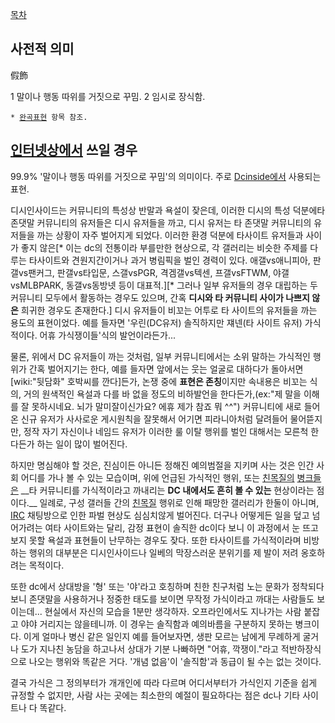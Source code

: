[[목차]]

== 사전적 의미 ==
假飾 

1 말이나 행동 따위를 거짓으로 꾸밈. 
2 임시로 장식함.

 * [[완곡표현]] 항목 참조.

== [[인터넷]]상에서 쓰일 경우 ==
99.9% '말이나 행동 따위를 거짓으로 꾸밈'의 의미이다. 주로 [[Dcinside]]에서 사용되는 표현. 

디시인사이드는 커뮤니티의 특성상 반말과 욕설이 잦은데, 이러한 디시의 특성 덕분에타 존댓말 커뮤니티의 유저들은 디시 유저들을 까고, 디시 유저는 타 존댓말 커뮤니티의 유저들을 까는 상황이 자주 벌어지게 되었다. 이러한 환경 덕분에 타사이트 유저들과 사이가 좋지 않은[* 이는 dc의 전통이라 부를만한 현상으로, 각 갤러리는 비슷한 주제를 다루는 타사이트와 견원지간이거나 과거 병림픽을 벌인 경력이 있다. 애갤vs애니피아, 판갤vs팬커그, 판갤vs타입문, 스갤vsPGR, 격겜갤vs텍센, 프갤vsFTWM, 야갤vsMLBPARK, 동갤vs동방넷 등이 대표적.][* 그러나 일부 유저들의 경우 대립하는 두 커뮤니티 모두에서 활동하는 경우도 있으며, 간혹 '''디시와 타 커뮤니티 사이가 나쁘지 않은''' 희귀한 경우도 존재한다.] 디시 유저들이 비꼬는 어투로 타 사이트의 유저들을 까는 용도의 표현이었다. 예를 들자면 '우린(DC유저) 솔직하지만 쟤넨(타 사이트 유저) 가식적이다. 어휴 가식쟁이들'식의 발언이라든가...

물론, 위에서 DC 유저들이 까는 것처럼, 일부 커뮤니티에서는 소위 말하는 가식적인 행위가 간혹 벌어지기는 한다, 예를 들자면 앞에서는 웃는 얼굴로 대하다가 돌아서면 [wiki:"뒷담화" 호박씨를 깐다]든가, 논쟁 중에 '''표현은 존칭'''이지만 속내용은 비꼬는 식의, 거의 원색적인 욕설과 다를 바 없을 정도의 비하발언을 한다든가,(ex:"제 말을 이해를 잘 못하시네요. 뇌가 말미잘이신가요? 에휴 제가 참죠 뭐 ^^") 커뮤니티에 새로 들어온 신규 유저가 사사로운 게시원칙을 잘못해서 어기면 피라니아처럼 달려들어 물어뜯지만, 정작 자기 자신이나 네임드 유저가 이러한 룰 이탈 행위를 벌인 대해서는 모른척 한다든가 하는 일이 많이 벌어진다.

하지만 명심해야 할 것은, 진심이든 아니든 정해진 예의범절을 지키며 사는 것은 인간 사회 어디를 가나 볼 수 있는 모습이며, 위에 언급된 가식적인 행위, 또는 [[친목질]]의 [[병크]]들은 __타 커뮤니티를 가식적이라고 까내리는 '''DC 내에서도 흔히 볼 수 있는''' 현상이라는 점이다.__ 일례로, 구성 갤러들 간의 [[친목질]] 행위로 인해 패망한 갤러리가 한둘이 아니며, [[IRC]] 채팅방으로 인한 파벌 현상도 심심치않게 벌어진다. 더구나 어떻게든 일을 덮고 넘어가려는 여타 사이트와는 달리, 감정 표현이 솔직한 dc이다 보니 이 과정에서 눈 뜨고 보지 못할 욕설과 표현들이 난무하는 경우도 잦다. 또한 타사이트를 가식적이라며 비방하는 행위의 대부분은 디시인사이드나 일베의 막장스러운 분위기를 제 발이 저려 옹호하려는 목적이다.

또한 dc에서 상대방을 '형' 또는 '야'라고 호칭하며 친한 친구처럼 노는 문화가 정착되다보니 존댓말을 사용하거나 정중한 태도를 보이면 무작정 가식이라고 까대는 사람들도 보이는데... 현실에서 자신의 모습을 1분만 생각하자. 오프라인에서도 지나가는 사람 붙잡고 야야 거리지는 않을테니까. 이 경우는 솔직함과 예의바름을 구분하지 못하는 병크이다.
이게 얼마나 병신 같은 일인지 예를 들어보자면, 생판 모르는 남에게 무례하게 굴거나 도가 지나친 농담을 하고나서 상대가 기분 나빠하면 "어휴, 깍쟁이."라고 적반하장식으로 나오는 행위와 똑같은 거다. '개념 없음'이 '솔직함'과 동급이 될 수는 없는 것이다.

결국 가식은 그 정의부터가 개개인에 따라 다르며 어디서부터가 가식인지 기준을 쉽게 규정할 수 없지만, 사람 사는 곳에는 최소한의 예절이 필요하다는 점은 dc나 기타 사이트나 다 똑같다.
